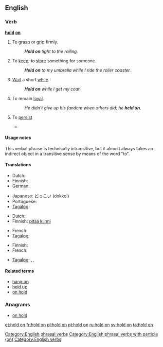 ==English==

===Verb===
'''[[hold]] [[on]]'''

# To [[grasp]] or [[grip]] firmly.
#: '''''Hold on''' tight to the railing.''
# {{context|idiomatic|lang=en}} To [[keep]]; to [[store]] something for someone.
#: '''''Hold on''' to my umbrella while I ride the roller coaster.''
# {{context|idiomatic|lang=en}} [[wait|Wait]] a short [[while]].
#: '''''Hold on''' while I get my coat.''
# {{context|idiomatic|lang=en}} To remain [[loyal]].
#: ''He didn't give up his fandom when others did; he '''held on'''''.
# {{context|idiomatic|lang=en}} To [[persist]]
#* {{quote-news
|year=2010
|date=December 29
|author=Sam Sheringham
|title=Liverpool 0 - 1 Wolverhampton
|work=BBC
|url=http://news.bbc.co.uk/sport1/hi/football/eng_prem/9308904.stm
|page=
|passage=That scare aside, Wolves had little trouble in '''holding on''' for their first league away win of the season and their first over the Reds since little-known striker Steve Mardenborough gave them a victory at Anfield in January 1984.}}

====Usage notes====
This verbal phrase is technically intransitive, but it almost always takes an indirect object in a transitive sense by means of the word "to".

====Translations====
{{trans-top|wait a minute}}
* Dutch: {{t+|nl|wachten}}
* Finnish: {{t+|fi|odottaa}}
* German: {{t+|de|warten}}
{{trans-mid}}
* Japanese: どっこい (dokkoi)
* Portuguese: {{t-|pt|esperar um pouco}}
* [[Tagalog]]: {{t+|tl|sandali}}
{{trans-bottom}}

{{trans-top|to hold, grasp, or grip}}
* Dutch: {{t+|nl|vasthouden}}
* Finnish: [[pitää kiinni]]
{{trans-mid}}
* French: {{t+|fr|accrocher|alt=s'accrocher}}
* [[Tagalog]]: {{t-|tl|hawak}}
{{trans-bottom}}

{{trans-top|to keep; to store something for someone}}
* Finnish: {{t+|fi|säilyttää}}
* French: {{t+|fr|garder}}
{{trans-mid}}
* [[Tagalog]]: {{t-|tl|pahawak}}, {{t-|tl|pabantay}}, {{t-|tl|patago}}
{{trans-bottom}}

{{trans-top|stay loyal}}
{{trans-mid}}
{{trans-bottom}}

====Related terms====
* [[hang on]]
* [[hold up]]
* [[on hold]]

===Anagrams===
* [[on hold#English|on hold]]

[[Category:English phrasal verbs]]
[[Category:English phrasal verbs with particle (on)]]
[[Category:English verbs]]

[[et:hold on]]
[[fr:hold on]]
[[pl:hold on]]
[[pt:hold on]]
[[ru:hold on]]
[[sv:hold on]]
[[ta:hold on]]